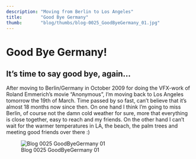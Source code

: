 ```yaml
---
description: "Moving from Berlin to Los Angeles"
title:       "Good Bye Germany"
thumb:       "blog/thumbs/blog-0025_GoodByeGermany_01.jpg"
---
```


Good Bye Germany!
=================

It's time to say good bye, again...
----------------------------------

After moving to Berlin/Germany in October 2009 for doing the VFX-work of Roland Emmerich's movie "Anonymous", I'm moving back to Los Angeles tomorrow the 19th of March. Time passed by so fast, can't believe that it's almost 18 months now since then. On one hand I think I'm going to miss Berlin, of course not the damn cold weather for sure, more that everything is close together, easy to reach and my friends. On the other hand I can't wait for the warmer temperatures in LA, the beach, the palm trees and meeting good friends over there :) 

![Blog 0025 GoodByeGermany 01](/images/blog/blog-0025_GoodByeGermany_01.jpg)
